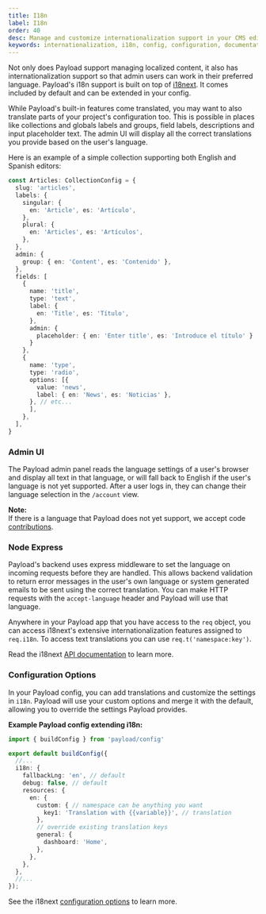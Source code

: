 ```yaml
---
title: I18n
label: I18n
order: 40
desc: Manage and customize internationalization support in your CMS editor experience
keywords: internationalization, i18n, config, configuration, documentation, Content Management System, cms, headless, javascript, node, react, express
---
```


Not only does Payload support managing localized content, it also has internationalization support so that admin users can work in their preferred language. Payload's i18n support is built on top of [i18next](https://www.i18next.com). It comes included by default and can be extended in your config.

While Payload's built-in features come translated, you may want to also translate parts of your project's configuration too. This is possible in places like collections and globals labels and groups, field labels, descriptions and input placeholder text. The admin UI will display all the correct translations you provide based on the user's language.

Here is an example of a simple collection supporting both English and Spanish editors:
```ts
const Articles: CollectionConfig = {
  slug: 'articles',
  labels: {
    singular: {
      en: 'Article', es: 'Artículo',
    },
    plural: {
      en: 'Articles', es: 'Artículos',
    },
  },
  admin: {
    group: { en: 'Content', es: 'Contenido' },
  },
  fields: [
    {
      name: 'title',
      type: 'text',
      label: {
        en: 'Title', es: 'Título',
      },
      admin: {
        placeholder: { en: 'Enter title', es: 'Introduce el título' }
      }
    },
    {
      name: 'type',
      type: 'radio',
      options: [{
        value: 'news',
        label: { en: 'News', es: 'Noticias' },
      }, // etc...
      ],
    },
  ],
}
```

### Admin UI

The Payload admin panel reads the language settings of a user's browser and display all text in that language, or will fall back to English if the user's language is not yet supported.
After a user logs in, they can change their language selection in the `/account` view.

<Banner>
  <strong>Note:</strong><br/>
  If there is a language that Payload does not yet support, we accept code <a href="https://github.com/payloadcms/payload/blob/master/contributing.md">contributions</a>.
</Banner>

### Node Express

Payload's backend uses express middleware to set the language on incoming requests before they are handled. This allows backend validation to return error messages in the user's own language or system generated emails to be sent using the correct translation. You can make HTTP requests with the `accept-language` header and Payload will use that language.

Anywhere in your Payload app that you have access to the `req` object, you can access i18next's extensive internationalization features assigned to `req.i18n`. To access text translations you can use `req.t('namespace:key')`.

Read the i18next [API documentation](https://www.i18next.com/overview/api) to learn more.

### Configuration Options

In your Payload config, you can add translations and customize the settings in `i18n`. Payload will use your custom options and merge it with the default, allowing you to override the settings Payload provides.

**Example Payload config extending i18n:**

```ts
import { buildConfig } from 'payload/config'

export default buildConfig({
  //...
  i18n: {
    fallbackLng: 'en', // default
    debug: false, // default
    resources: {
      en: {
        custom: { // namespace can be anything you want
          key1: 'Translation with {{variable}}', // translation
        },
        // override existing translation keys
        general: {
          dashboard: 'Home',
        },
      },
    },
  },
  //...
});
```

See the i18next [configuration options](https://www.i18next.com/overview/configuration-options) to learn more.
